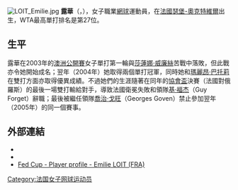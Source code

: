 [[File:LOIT_Emilie.jpg|thumb]]
'''露華'''（{{lang-fr|Émilie Loit}}，{{bd|1979年|6月9日|||Loit}}），女子職業[[網球|網球]]運動員，在[[法國|法國]][[瑟堡-奧克特維爾|瑟堡-奧克特維爾]]出生，WTA最高單打排名是第27位。  

==生平==
露華在2003年的[[澳洲網球公開賽|澳洲公開賽]]女子單打第一輪與[[莎蓮娜·威廉絲|莎蓮娜·威廉絲]]苦戰中落敗，但此戰亦令她開始成名；翌年（2004年）她取得兩個單打冠軍，同時她和[[瑪麗昂·巴托莉|瑪麗昂·巴托莉]]在雙打方面亦取得優異成績。不過她們的生涯隨著在同年的[[協會盃|協會盃]]決賽（法國對俄羅斯）的最後一場雙打輸給對手，導致法國衛冕失敗和領隊[[基·福杰|基·福杰]]（Guy Forget）辭職；最後被繼任領隊[[喬治·戈旺|喬治·戈旺]]（Georges Goven）禁止參加翌年（2005年）的同一個賽事。

==外部連結==
* {{Wta|4788}}
* {{ITF Profile|id=20006251}}
* [http://www.fedcup.com/en/players/player/profile.aspx?playerid=20006251 Fed Cup - Player profile - Emilie LOIT (FRA)] {{Wayback|url=http://www.fedcup.com/en/players/player/profile.aspx?playerid=20006251 |date=20160328092719 }}

{{DEFAULTSORT:Loit, Émilie}}

[[Category:法国女子网球运动员|Category:法国女子网球运动员]]
{{bio-stub}}